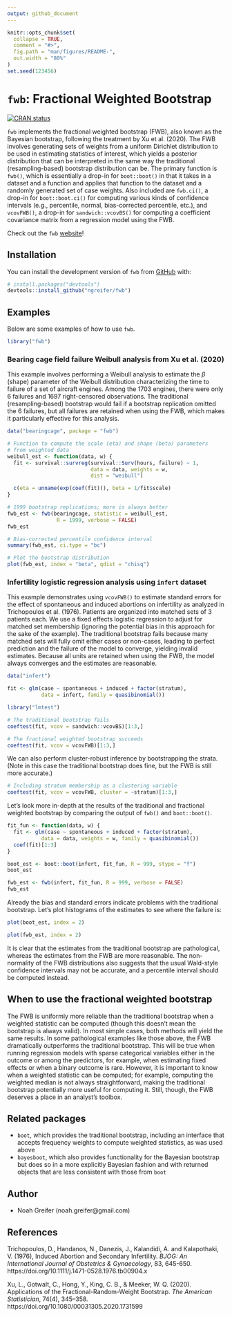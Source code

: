 ```yaml
---
output: github_document
---
```


<!-- README.md is generated from README.Rmd. Please edit that file -->

```r
knitr::opts_chunk$set(
  collapse = TRUE,
  comment = "#>",
  fig.path = "man/figures/README-",
  out.width = "80%"
)
set.seed(123456)
```

# `fwb`: Fractional Weighted Bootstrap

<!-- badges: start -->
[![CRAN status](https://www.r-pkg.org/badges/version/fwb)](https://CRAN.R-project.org/package=fwb)
<!-- badges: end -->

`fwb` implements the fractional weighted bootstrap (FWB), also known as the Bayesian bootstrap, following the treatment by Xu et al. (2020). The FWB involves generating sets of weights from a uniform Dirichlet distribution to be used in estimating statistics of interest, which yields a posterior distribution that can be interpreted in the same way the traditional (resampling-based) bootstrap distribution can be. The primary function is `fwb()`, which is essentially a drop-in for `boot::boot()` in that it takes in a dataset and a function and applies that function to the dataset and a randomly generated set of case weights. Also included are `fwb.ci()`, a drop-in for `boot::boot.ci()` for computing various kinds of confidence intervals (e.g., percentile, normal, bias-corrected percentile, etc.), and `vcovFWB()`, a drop-in for `sandwich::vcovBS()` for computing a coefficient covariance matrix from a regression model using the FWB.

Check out the `fwb` [website](https://ngreifer.github.io/fwb/)!

## Installation

You can install the development version of `fwb` from [GitHub](https://github.com/) with:

``` r
# install.packages("devtools")
devtools::install_github("ngreifer/fwb")
```

## Examples

Below are some examples of how to use `fwb`.

```r
library("fwb")
```

### Bearing cage field failure Weibull analysis from Xu et al. (2020)

This example involves performing a Weibull analysis to estimate the $\beta$ (shape) parameter of the Weibull distribution characterizing the time to failure of a set of aircraft engines. Among the 1703 engines, there were only 6 failures and 1697 right-censored observations. The traditional (resampling-based) bootstrap would fail if a bootstrap replication omitted the 6 failures, but all failures are retained when using the FWB, which makes it particularly effective for this analysis.

```r
data("bearingcage", package = "fwb")

# Function to compute the scale (eta) and shape (beta) parameters
# from weighted data
weibull_est <- function(data, w) {
  fit <- survival::survreg(survival::Surv(hours, failure) ~ 1,
                           data = data, weights = w,
                           dist = "weibull")

  c(eta = unname(exp(coef(fit))), beta = 1/fit$scale)
}

# 1999 bootstrap replications; more is always better
fwb_est <- fwb(bearingcage, statistic = weibull_est,
                R = 1999, verbose = FALSE)
fwb_est

# Bias-corrected percentile confidence interval
summary(fwb_est, ci.type = "bc")

# Plot the bootstrap distribution
plot(fwb_est, index = "beta", qdist = "chisq")
```

### Infertility logistic regression analysis using `infert` dataset

This example demonstrates using `vcovFWB()` to estimate standard errors for the effect of spontaneous and induced abortions on infertility as analyzed in Trichopoulos et al. (1976). Patients are organized into matched sets of 3 patients each. We use a fixed effects logistic regression to adjust for matched set membership (ignoring the potential bias in this approach for the sake of the example). The traditional bootstrap fails because many matched sets will fully omit either cases or non-cases, leading to perfect prediction and the failure of the model to converge, yielding invalid estimates. Because all units are retained when using the FWB, the model always converges and the estimates are reasonable.

```r
data("infert")

fit <- glm(case ~ spontaneous + induced + factor(stratum),
           data = infert, family = quasibinomial())

library("lmtest")

# The traditional bootstrap fails
coeftest(fit, vcov = sandwich::vcovBS)[1:3,]

# The fractional weighted bootstrap succeeds
coeftest(fit, vcov = vcovFWB)[1:3,]
```

We can also perform cluster-robust inference by bootstrapping the strata. (Note in this case the traditional bootstrap does fine, but the FWB is still more accurate.)

```r
# Including stratum membership as a clustering variable
coeftest(fit, vcov = vcovFWB, cluster = ~stratum)[1:3,]
```

Let's look more in-depth at the results of the traditional and fractional weighted bootstrap by comparing the output of `fwb()` and `boot::boot()`.

```r
fit_fun <- function(data, w) {
  fit <- glm(case ~ spontaneous + induced + factor(stratum),
           data = data, weights = w, family = quasibinomial())
  coef(fit)[1:3]
}

boot_est <- boot::boot(infert, fit_fun, R = 999, stype = "f")
boot_est

fwb_est <- fwb(infert, fit_fun, R = 999, verbose = FALSE)
fwb_est
```

Already the bias and standard errors indicate problems with the traditional bootstrap. Let's plot histograms of the estimates to see where the failure is:

```r
plot(boot_est, index = 2)
```

```r
plot(fwb_est, index = 2)
```

It is clear that the estimates from the traditional bootstrap are pathological, whereas the estimates from the FWB are more reasonable. The non-normality of the FWB distributions also suggests that the usual Wald-style confidence intervals may not be accurate, and a percentile interval should be computed instead.

## When to use the fractional weighted bootstrap

The FWB is uniformly more reliable than the traditional bootstrap when a weighted statistic can be computed (though this doesn't mean the bootstrap is always valid). In most simple cases, both methods will yield the same results. In some pathological examples like those above, the FWB dramatically outperforms the traditional bootstrap. This will be true when running regression models with sparse categorical variables either in the outcome or among the predictors, for example, when estimating fixed effects or when a binary outcome is rare. However, it is important to know when a weighted statistic can be computed; for example, computing the weighted median is not always straightforward, making the traditional bootstrap potentially more useful for computing it. Still, though, the FWB deserves a place in an analyst's toolbox.

## Related packages

* `boot`, which provides the traditional bootstrap, including an interface that accepts frequency weights to compute weighted statistics, as was used above
* `bayesboot`, which also provides functionality for the Bayesian bootstrap but does so in a more explicitly Bayesian fashion and with returned objects that are less consistent with those from `boot`

## Author

* Noah Greifer (noah.greifer\@gmail.com)

## References

Trichopoulos, D., Handanos, N., Danezis, J., Kalandidi, A. and Kalapothaki, V. (1976), Induced Abortion and Secondary Infertility. *BJOG: An International Journal of Obstetrics & Gynaecology*, 83, 645-650. https://doi.org/10.1111/j.1471-0528.1976.tb00904.x

Xu, L., Gotwalt, C., Hong, Y., King, C. B., & Meeker, W. Q. (2020). Applications of the Fractional-Random-Weight Bootstrap. *The American Statistician*, 74(4), 345–358. https://doi.org/10.1080/00031305.2020.1731599
